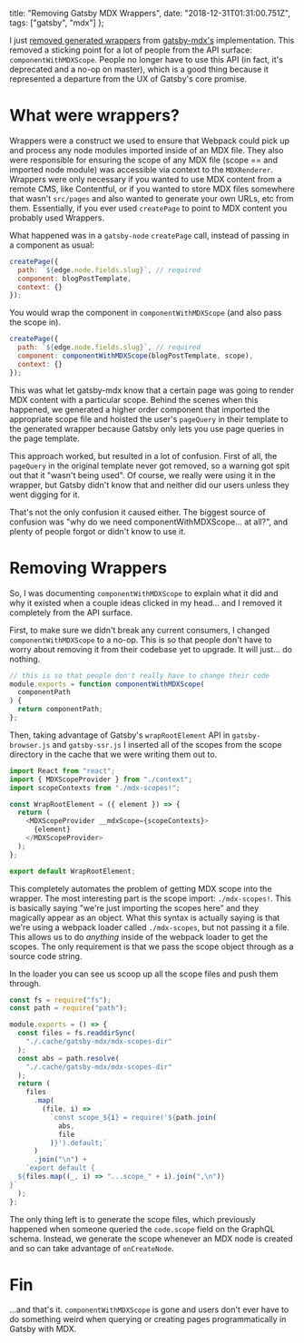   title: "Removing Gatsby MDX Wrappers",
  date: "2018-12-31T01:31:00.751Z",
  tags: ["gatsby", "mdx"]
};

I just
[removed generated wrappers](https://github.com/ChristopherBiscardi/gatsby-mdx/pull/221)
from
[gatsby-mdx's](https://github.com/ChristopherBiscardi/gatsby-mdx)
implementation. This removed a sticking point for a lot of
people from the API surface: `componentWithMDXScope`. People
no longer have to use this API (in fact, it's deprecated and
a no-op on master), which is a good thing because it
represented a departure from the UX of Gatsby's core
promise.

# What were wrappers?

Wrappers were a construct we used to ensure that Webpack
could pick up and process any node modules imported inside
of an MDX file. They also were responsible for ensuring the
scope of any MDX file (scope == and imported node module)
was accessible via context to the `MDXRenderer`. Wrappers
were only necessary if you wanted to use MDX content from a
remote CMS, like Contentful, or if you wanted to store MDX
files somewhere that wasn't `src/pages` and also wanted to
generate your own URLs, etc from them. Essentially, if you
ever used `createPage` to point to MDX content you probably
used Wrappers.

What happened was in a `gatsby-node` `createPage` call,
instead of passing in a component as usual:

```js
createPage({
  path: `${edge.node.fields.slug}`, // required
  component: blogPostTemplate,
  context: {}
});
```

You would wrap the component in `componentWithMDXScope` (and
also pass the scope in).

```js
createPage({
  path: `${edge.node.fields.slug}`, // required
  component: componentWithMDXScope(blogPostTemplate, scope),
  context: {}
});
```

This was what let gatsby-mdx know that a certain page was
going to render MDX content with a particular scope. Behind
the scenes when this happened, we generated a higher order
component that imported the appropriate scope file and
hoisted the user's `pageQuery` in their template to the
generated wrapper because Gatsby only lets you use page
queries in the page template.

This approach worked, but resulted in a lot of confusion.
First of all, the `pageQuery` in the original template never
got removed, so a warning got spit out that it "wasn't being
used". Of course, we really were using it in the wrapper,
but Gatsby didn't know that and neither did our users unless
they went digging for it.

That's not the only confusion it caused either. The biggest
source of confusion was "why do we need
componentWithMDXScope... at all?", and plenty of people
forgot or didn't know to use it.

# Removing Wrappers

So, I was documenting `componentWithMDXScope` to explain
what it did and why it existed when a couple ideas clicked
in my head... and I removed it completely from the API
surface.

First, to make sure we didn't break any current consumers, I
changed `componentWithMDXScope` to a no-op. This is so that
people don't have to worry about removing it from their
codebase yet to upgrade. It will just... do nothing.

```js
// this is so that people don't really have to change their code
module.exports = function componentWithMDXScope(
  componentPath
) {
  return componentPath;
};
```

Then, taking advantage of Gatsby's `wrapRootElement` API in
`gatsby-browser.js` and `gatsby-ssr.js` I inserted all of
the scopes from the scope directory in the cache that we
were writing them out to.

```js
import React from "react";
import { MDXScopeProvider } from "./context";
import scopeContexts from "./mdx-scopes!";

const WrapRootElement = ({ element }) => {
  return (
    <MDXScopeProvider __mdxScope={scopeContexts}>
      {element}
    </MDXScopeProvider>
  );
};

export default WrapRootElement;
```

This completely automates the problem of getting MDX scope
into the wrapper. The most interesting part is the scope
import: `./mdx-scopes!`. This is basically saying "we're
just importing the scopes here" and they magically appear as
an object. What this syntax is actually saying is that we're
using a webpack loader called `./mdx-scopes`, but not
passing it a file. This allows us to do _anything_ inside of
the webpack loader to get the scopes. The only requirement
is that we pass the scope object through as a source code
string.

In the loader you can see us scoop up all the scope files
and push them through.

```js
const fs = require("fs");
const path = require("path");

module.exports = () => {
  const files = fs.readdirSync(
    "./.cache/gatsby-mdx/mdx-scopes-dir"
  );
  const abs = path.resolve(
    "./.cache/gatsby-mdx/mdx-scopes-dir"
  );
  return (
    files
      .map(
        (file, i) =>
          `const scope_${i} = require('${path.join(
            abs,
            file
          )}').default;`
      )
      .join("\n") +
    `export default {
  ${files.map((_, i) => "...scope_" + i).join(",\n")}
}`
  );
};
```

The only thing left is to generate the scope files, which
previously happened when someone queried the `code.scope`
field on the GraphQL schema. Instead, we generate the scope
whenever an MDX node is created and so can take advantage of
`onCreateNode`.

# Fin

...and that's it. `componentWithMDXScope` is gone and users
don't ever have to do something weird when querying or
creating pages programmatically in Gatsby with MDX.
